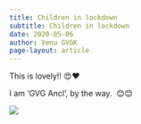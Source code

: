 ```yaml
---
title: Children in lockdown 
subtitle: Children in lockdown 
date: 2020-05-06
author: Venu GVGK
page-layout: article
---
```


This is lovely!! 😍❤️

I am 'GVG Ancl', by the way.  😊😊

![](R2NpyxF.jpg)



